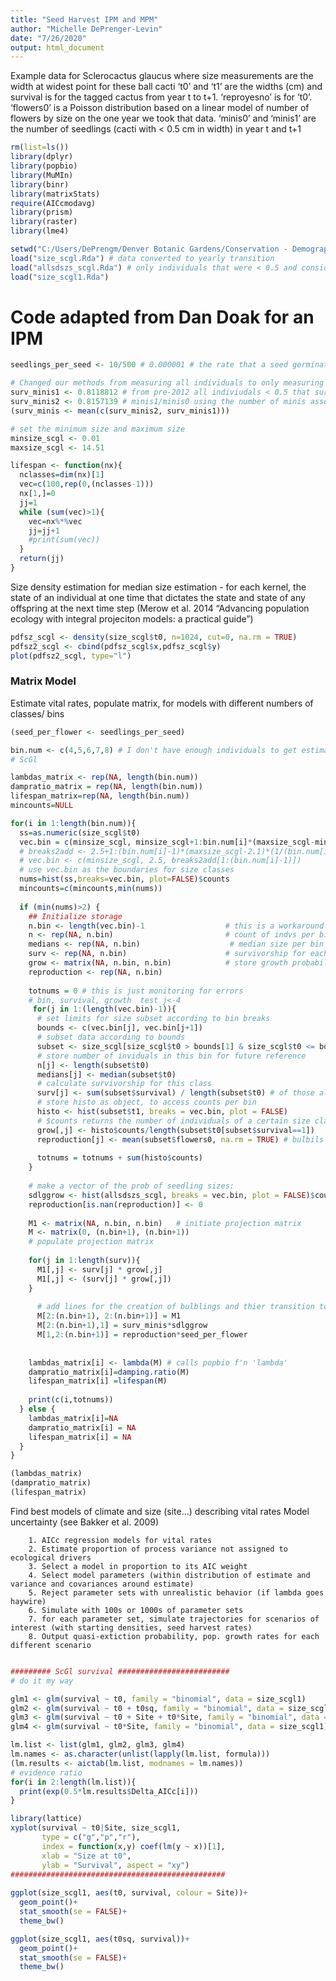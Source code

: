 ```yaml
---
title: "Seed Harvest IPM and MPM"
author: "Michelle DePrenger-Levin"
date: "7/26/2020"
output: html_document
---
```


Example data for Sclerocactus glaucus where size measurements are the width at widest point for these ball cacti
't0' and 't1' are the widths (cm) and survival is for the tagged cactus from year t to t+1. 'reproyesno' is for 't0'. 'flowers0' is a Poisson distribution based on a linear model of number of flowers by size on the one year we took that data. 'minis0' and 'minis1' are the number of seedlings (cacti with < 0.5 cm in width) in year t and t+1
```r

rm(list=ls())
library(dplyr)
library(popbio)
library(MuMIn)
library(binr)
library(matrixStats)
require(AICcmodavg)
library(prism)
library(raster)
library(lme4)

setwd("C:/Users/DePrengm/Denver Botanic Gardens/Conservation - Demography/SeedHarvestModelling/Seed_Harvest_Modeling/")
load("size_scgl.Rda") # data converted to yearly transition
load("allsdszs_scgl.Rda") # only individuals that were < 0.5 and considered seedlings
load("size_scgl1.Rda")
```



# Code adapted from Dan Doak for an IPM

```r

seedlings_per_seed <- 10/500 # 0.000001 # the rate that a seed germinates I'm making a wild estimate

# Changed our methods from measuring all individuals to only measuring individuals >= 0.5 cm width in 2012. 
surv_minis1 <- 0.8118812 # from pre-2012 all indiviudals < 0.5 that survived
surv_minis2 <- 0.8157139 # minis1/minis0 using the number of minis associated with a tag at time t+1 accounting for the number of new vegetative individuals (change in number of minis associated with those minis that grew into small vegetative individuals) assuming some die and some new germinants are added but we are unable to measure this
(surv_minis <- mean(c(surv_minis2, surv_minis1)))

# set the minimum size and maximum size
minsize_scgl <- 0.01
maxsize_scgl <- 14.51

```

####################################################
```r
lifespan <- function(nx){
  nclasses=dim(nx)[1]
  vec=c(100,rep(0,(nclasses-1)))
  nx[1,]=0
  jj=1
  while (sum(vec)>1){
    vec=nx%*%vec
    jj=jj+1
    #print(sum(vec))
  }
  return(jj)
}
```
#############################################

Size density estimation for median size estimation - for each kernel, the state of an individual at one time that dictates the state and state of any offspring at the next time step (Merow et al. 2014 "Advancing population ecology with integral projeciton models: a practical guide")
```r

pdfsz_scgl <- density(size_scgl$t0, n=1024, cut=0, na.rm = TRUE)
pdfsz2_scgl <- cbind(pdfsz_scgl$x,pdfsz_scgl$y)
plot(pdfsz2_scgl, type="l")

```

### Matrix Model 
  Estimate vital rates, populate matrix, for models with different numbers of classes/ bins    

```r
(seed_per_flower <- seedlings_per_seed)

bin.num <- c(4,5,6,7,8) # I don't have enough individuals to get estimates if I break this into too many bins
# ScGl

lambdas_matrix <- rep(NA, length(bin.num))
dampratio_matrix = rep(NA, length(bin.num))
lifespan_matrix=rep(NA, length(bin.num))
mincounts=NULL

for(i in 1:length(bin.num)){
  ss=as.numeric(size_scgl$t0)
  vec.bin = c(minsize_scgl, minsize_scgl+1:bin.num[i]*(maxsize_scgl-minsize_scgl)*(1/bin.num[i]))  # really should split at < 0.6 and then < 2.5 as the non-reproductive sizes, then split above
  # breaks2add <- 2.5+1:(bin.num[i]-1)*(maxsize_scgl-2.1)*(1/(bin.num[i]-1))
  # vec.bin <- c(minsize_scgl, 2.5, breaks2add[1:(bin.num[i]-1)])
  # use vec.bin as the boundaries for size classes
  nums=hist(ss,breaks=vec.bin, plot=FALSE)$counts 
  mincounts=c(mincounts,min(nums))
  
  if (min(nums)>2) {  
    ## Initialize storage
    n.bin <- length(vec.bin)-1                  # this is a workaround
    n <- rep(NA, n.bin)                         # count of indvs per bin
    medians <- rep(NA, n.bin)                    # median size per bin for F
    surv <- rep(NA, n.bin)                      # survivorship for each class
    grow <- matrix(NA, n.bin, n.bin)            # store growth probabilites for each class
    reproduction <- rep(NA, n.bin)
    
    totnums = 0 # this is just monitoring for errors
    # bin, survival, growth  test j<-4
     for(j in 1:(length(vec.bin)-1)){
      # set limits for size subset according to bin breaks
      bounds <- c(vec.bin[j], vec.bin[j+1])
      # subset data according to bounds
      subset <- size_scgl[size_scgl$t0 > bounds[1] & size_scgl$t0 <= bounds[2],]
      # store number of inviduals in this bin for future reference
      n[j] <- length(subset$t0)
      medians[j] <- median(subset$t0)
      # calculate survivorship for this class
      surv[j] <- sum(subset$survival) / length(subset$t0) # of those alive in year 1, how many survived by bin/size class
      # store histo as object, to access counts per bin
      histo <- hist(subset$t1, breaks = vec.bin, plot = FALSE)
      # $counts returns the number of individuals of a certain size class
      grow[,j] <- histo$counts/length(subset$t0[subset$survival==1]) 
      reproduction[j] <- mean(subset$flowers0, na.rm = TRUE) # bulbils produced per plant in start yr - not the same for ScGl, minis aren't produced, not the same as fruit count, which we didn't take or seed count - so estimate how many flower there would likely have been; but there aren't going to be any flowers until >2.5 width
      
      totnums = totnums + sum(histo$counts)
    }
    
    # make a vector of the prob of seedling sizes: 
    sdlggrow <- hist(allsdszs_scgl, breaks = vec.bin, plot = FALSE)$counts/length(allsdszs_scgl)
    reproduction[is.nan(reproduction)] <- 0
    
    M1 <- matrix(NA, n.bin, n.bin)   # initiate projection matrix
    M <- matrix(0, (n.bin+1), (n.bin+1))
    # populate projection matrix
  
    for(j in 1:length(surv)){
      M1[,j] <- surv[j] * grow[,j]
      M1[,j] <- (surv[j] * grow[,j])
    }
      
      # add lines for the creation of bulblings and thier transition to first size class
      M[2:(n.bin+1), 2:(n.bin+1)] = M1
      M[2:(n.bin+1),1] = surv_minis*sdlggrow 
      M[1,2:(n.bin+1)] = reproduction*seed_per_flower  
    
    
    lambdas_matrix[i] <- lambda(M) # calls popbio f'n 'lambda'
    dampratio_matrix[i]=damping.ratio(M)
    lifespan_matrix[i] =lifespan(M)
    
    print(c(i,totnums)) 
  } else {
    lambdas_matrix[i]=NA
    dampratio_matrix[i] = NA
    lifespan_matrix[i] = NA
  }
}
```


```r
(lambdas_matrix)
(dampratio_matrix)
(lifespan_matrix)

```

Find best models of climate and size (site...) describing vital rates 
Model uncertainty (see Bakker et al. 2009)  
    
        1. AICc regression models for vital rates
        2. Estimate proportion of process variance not assigned to ecological drivers
        3. Select a model in proportion to its AIC weight
        4. Select model parameters (within distribution of estimate and variance and covariances around estimate)   
        5. Reject parameter sets with unrealistic behavior (if lambda goes haywire)    
        6. Simulate with 100s or 1000s of parameter sets    
        7. for each parameter set, simulate trajectories for scenarios of interest (with starting densities, seed harvest rates)    
        8. Output quasi-extiction probability, pop. growth rates for each different scenario    
        
```r
######### ScGl survival #########################
# do it my way 

glm1 <- glm(survival ~ t0, family = "binomial", data = size_scgl1)
glm2 <- glm(survival ~ t0 + t0sq, family = "binomial", data = size_scgl1)
glm3 <- glm(survival ~ t0 + Site + t0*Site, family = "binomial", data = size_scgl1) # The slope and the intecept could differ
glm4 <- glm(survival ~ t0*Site, family = "binomial", data = size_scgl1)

lm.list <- list(glm1, glm2, glm3, glm4)
lm.names <- as.character(unlist(lapply(lm.list, formula)))
(lm.results <- aictab(lm.list, modnames = lm.names))
# evidence ratio
for(i in 2:length(lm.list)){
  print(exp(0.5*lm.results$Delta_AICc[i]))
}

library(lattice)
xyplot(survival ~ t0|Site, size_scgl1,
       type = c("g","p","r"),
       index = function(x,y) coef(lm(y ~ x))[1],
       xlab = "Size at t0",
       ylab = "Survival", aspect = "xy")
################################################
 
ggplot(size_scgl1, aes(t0, survival, colour = Site))+
  geom_point()+
  stat_smooth(se = FALSE)+
  theme_bw()

ggplot(size_scgl1, aes(t0sq, survival))+
  geom_point()+
  stat_smooth(se = FALSE)+
  theme_bw()
```
        

